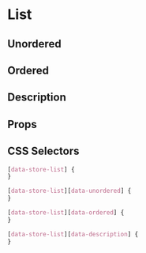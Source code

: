 
# List

## Unordered

<Canvas>
  <Story id="atoms-list--unordered-list" />
</Canvas>

## Ordered

<Canvas>
  <Story id="atoms-list--ordered-list" />
</Canvas>

## Description

<Canvas>
  <Story id="atoms-list--description-list" />
</Canvas>

## Props

<ArgsTable of={StorybookList} />

## CSS Selectors

```css
[data-store-list] {
}

[data-store-list][data-unordered] {
}

[data-store-list][data-ordered] {
}

[data-store-list][data-description] {
}
```
